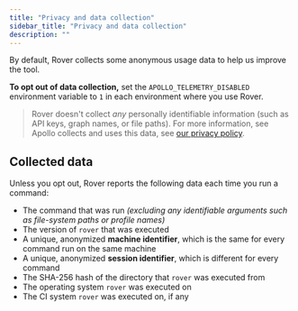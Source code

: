 ```yaml
---
title: "Privacy and data collection"
sidebar_title: "Privacy and data collection"
description: ""
---
```


By default, Rover collects some anonymous usage data to help us improve the tool.

**To opt out of data collection,** set the `APOLLO_TELEMETRY_DISABLED` environment variable to `1` in each environment where you use Rover.

> Rover doesn't collect _any_ personally identifiable information (such as API keys, graph names, or file paths). For more information, see Apollo collects and uses this data, see [our privacy policy](https://www.apollographql.com/Apollo-Privacy-Policy.pdf).

## Collected data

Unless you opt out, Rover reports the following data each time you run a command:

- The command that was run _(excluding any identifiable arguments such as file-system paths or profile names)_
- The version of `rover` that was executed
- A unique, anonymized **machine identifier**, which is the same for every command run on the same machine
- A unique, anonymized **session identifier**, which is different for every command
- The SHA-256 hash of the directory that `rover` was executed from
- The operating system `rover` was executed on
- The CI system `rover` was executed on, if any
